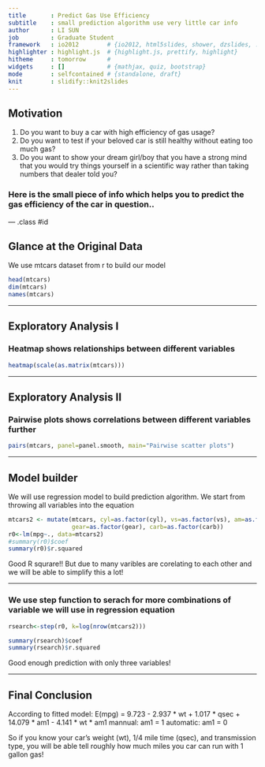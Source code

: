 ```yaml
---
title       : Predict Gas Use Efficiency
subtitle    : small prediction algorithm use very little car info
author      : LI SUN
job         : Graduate Student
framework   : io2012        # {io2012, html5slides, shower, dzslides, ...}
highlighter : highlight.js  # {highlight.js, prettify, highlight}
hitheme     : tomorrow      # 
widgets     : []            # {mathjax, quiz, bootstrap}
mode        : selfcontained # {standalone, draft}
knit        : slidify::knit2slides
---
```


## Motivation

1. Do you want to buy a car with high efficiency of gas usage?
2. Do you want to test if your beloved car is still healthy without eating too much gas?
3. Do you want to show your dream girl/boy that you have a strong mind that you would try things yourself in a scientific way rather than taking numbers that dealer told you?

### Here is the small piece of info which helps you to predict the gas efficiency of the car in question..

--- .class #id 

## Glance at the Original Data
We use mtcars dataset from r to build our model
```r
head(mtcars)
dim(mtcars)
names(mtcars)
```

---

## Exploratory Analysis I
### Heatmap shows relationships between different variables
```r
heatmap(scale(as.matrix(mtcars)))
```

---

## Exploratory Analysis II
### Pairwise plots shows correlations between different variables further
```r
pairs(mtcars, panel=panel.smooth, main="Pairwise scatter plots")
```

---

## Model builder
We will use regression model to build prediction algorithm. We start from throwing all variables into the equation
```r
mtcars2 <- mutate(mtcars, cyl=as.factor(cyl), vs=as.factor(vs), am=as.factor(am),
                  gear=as.factor(gear), carb=as.factor(carb))
r0<-lm(mpg~., data=mtcars2)
#summary(r0)$coef
summary(r0)$r.squared
```
Good R squrare!! But due to many varibles are corelating to each other and we will be able to simplify this a lot!

---

### We use step function to serach for more combinations of variable we will use in regression equation
```r
rsearch<-step(r0, k=log(nrow(mtcars2)))
```
```r
summary(rsearch)$coef
summary(rsearch)$r.squared
```
Good enough prediction with only three variables!

---

## Final Conclusion
According to fitted model:
E(mpg) = 9.723 - 2.937 * wt + 1.017 * qsec + 14.079 * am1 - 4.141 * wt * am1
mannual: am1 = 1
automatic: am1 = 0

So if you know your car's weight (wt), 1/4 mile time (qsec), and transmission type, you will be able tell roughly how much miles you car can run with 1 gallon gas!
